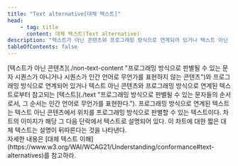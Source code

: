```yaml
---
title: "Text alternative[대체 텍스트]"
head:
    - tag: title
      content: 대체 텍스트(Text alternative)
description: "텍스트가 아닌 콘텐츠와 프로그래밍 방식으로 연계되어 있거나 텍스트 아닌 콘텐츠와 프로그래밍 방식으로 연계된 텍스트로부터 참고되는 텍스트."
tableOfContents: false
---
```


<Badge text="WCAG2" variant="note" size="large" /> 
[텍스트가 아닌 콘텐츠](./non-text-content "프로그래밍 방식으로 판별될 수 있는 문자 시퀀스가 아니거나 시퀀스가 인간 언어로 무언가를 표현하지 않는 콘텐츠")와 프로그래밍 방식으로 연계되어 있거나 텍스트 아닌 콘텐츠와 프로그래밍 방식으로 연계된 텍스트로부터 참고되는 [텍스트](./text "프로그래밍 방식으로 판별될 수 있는 문자들의 순서로서, 그 순서는 인간 언어로 무언가를 표현한다."). 프로그래밍 방식으로 연계된 텍스트는 텍스트 아닌 콘텐츠에서 위치를 프로그래밍 방식으로 판별할 수 있는 텍스트이다.

<Card title="예제" icon="open-book">
차트의 이미지가 해당 그 다음 단락에서 텍스트로 설명되어 있다. 이 차트에 대한 짧은 대체 텍스트는 설명이 뒤따른다는 것을 나타낸다.
</Card>

<Aside title="참고">
자세한 내용은 [대체 텍스트 이해](https://www.w3.org/WAI/WCAG21/Understanding/conformance#text-alternatives)를 참고하라.
</Aside>
